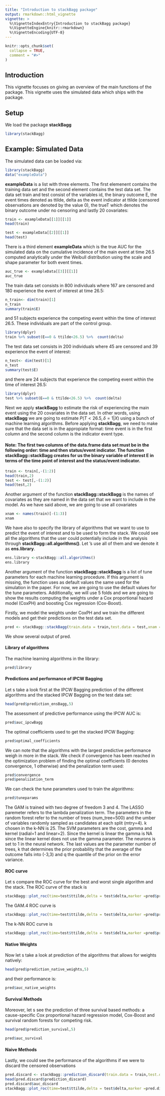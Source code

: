 ```yaml
---
title: "Introduction to stackBagg package"
output: rmarkdown::html_vignette
vignette: >
  %\VignetteIndexEntry{Introduction to stackBagg package}
  %\VignetteEngine{knitr::rmarkdown}
  %\VignetteEncoding{UTF-8}
---
```


```r
knitr::opts_chunk$set(
  collapse = TRUE,
  comment = "#>"
)
```



## Introduction

This vignette focuses on giving an overview of the main functions of the package. This vignette uses the simulated data which ships with the package.  


## Setup

We load the package __stackBagg__ 

```r
library(stackBagg)
```

## Example: Simulated Data

The simulated data can be loaded via:

```r
library(stackBagg)
data("exampleData")
```

__exampleData__ is a list with three elements. The first elemenent contains the training data set and the second element contains the test data set. The data set train and test consist of the variables id, the binary outcome E, the event times denoted as ttilde, delta as the event indicator at ttilde (censored
observations are denoted by the value 0), the trueT which denotes the binary outcome under no censoring and lastly 20 covariates:

```r
train <- exampleData[[1]][[1]]
head(train)
```

```r
test <- exampleData[[2]][[1]]
head(test)
```

There is a third element __exampleData__ which is the true AUC for the simulated data  on the cumulative incidence of the
main event at time 26.5 computed analytically under the Weibull distribution using the scale and shape parameter for both event times.

```r
auc_true <- exampleData[[3]][[1]]
auc_true
```

The train data set consists in 800 individuals where 167 are censored and 180 experience the event of interest at time 26.5:
```r
n_train<- dim(train)[1]
n_train
summary(train$E)
```
and 51 subjects experience the competing event within the time of interest 26.5. These individuals are part of the control group.
````r
library(dplyr)
train %>% subset(E==0 & ttilde<26.5) %>%  count(delta)
````


The test data set consists in 200 individuals where 45 are censored and 39 experience the event of interest: 
```r
n_test<- dim(test)[1]
n_test
summary(test$E)
```

and there are 24 subjects that experience the competing event  within the time of interest 26.5:
````r
library(dplyr)
test %>% subset(E==0 & ttilde<26.5) %>%  count(delta)
````

Next we apply __stackBagg__ to estimate the risk of experiencing the main event using the 20 covariates in the data set. In other words, using __stackBagg__ we are going to estimate $P(T<26.5,\delta=1|X)$ using a bunch of machine learning algorithms.
Before applying __stackBagg__, we need to make sure that the data set is in the appropiate format: time event is in the first column and the second column is the indicator event type. 

#### Note: The first two columns of the data.frame data set must be in the following order: time and then status/event indicator. The function __stackBagg::stackBagg__ creates for us the binary variable of interest E in terms of the time point of interest and the status/event indicator.

````r
train <- train[,-(1:2)]
head(train,2)
test <- test[,-(1:2)]
head(test,2)
````
Another argument of the function __stackBagg::stackBagg__ is the names of covariates as they are named in the data set that we want to include in the model. As we have said above, we are going to use all covariates 

````r
xnam <- names(train)[-(1:3)]
xnam
````

We have also to specify the library of algorithms that we want to use to predict the event of interest and to be used to form the stack. We could see all the algorithms that the user could potentially include in the analysis through __stackBagg::all.algorithms()__. Let 's use all of them and we denote it as __ens.library__.

````r
ens.library <-stackBagg::all.algorithms()
ens.library
````

Another argument of the function __stackBagg::stackBagg__ is a list of tune parameters for each machine learning procedure. If this argument is missing, the function uses as default values the same used for the simulation in the paper. For now, we are going to use the default values for the tune parameters.
Additionally, we will use 5 folds and we are going to show the results computing the weights under a Cox proportional hazard model (CoxPH) and boosting
Cox regression (Cox-Boost).

Firstly, we model the weights under CoxPH and we train the different models and get their predictions on the test data set.

````r
pred <- stackBagg::stackBagg(train.data = train,test.data = test,xnam = xnam,tao = 26.5,weighting = "CoxPH",folds = 5,ens.library = ens.library )
````

We show several output of pred.

#### Library of algorithms


The machine learning algorithms in the library:
````r
pred$library
````


#### Predictions and performance of IPCW Bagging


Let s take a look first at the IPCW Bagging prediction of the different algorithms and the stacked IPCW Bagging on the test data set:
````r
head(pred$prediction_ensBagg,5)
````

The assessment of predictive performance using the IPCW AUC is:

````r
pred$auc_ipcwBagg
````

The optimal coefficients used to get the stacked IPCW Bagging:

````r
pred$optimal_coefficients
````
We can note that the algorithms with the largest predictive performance weigh in more in the stack. We check if convergence has been reached in the optimization problem of finding the optimal coefficients (0 denotes convergence, 1 otherwise) and the penalization term used:
````r
pred$convergence
pred$penalization_term
````


We can check the tune parameters used to train the algorithms:

````r
pred$tuneparams
````

The GAM is trained with two degree of freedom 3 and 4. The LASSO paremeter refers to the lambda penalization term. The parameters in the random forest refer to the number of trees (num_tree=500) and the umber of variables randomly sampled as candidates at each split (mtry=4). k chosen in the k-NN is 25. The SVM parameters are the cost, gamma and kernel (radial=1 and linear=2). Since the kernel is linear the gamma is NA since the linear kernel does not use the gamma parameter. The neurons is set to 1 in the neural network. The last values are the parameter number of trees, k that determines the prior probability that the average of the outcome falls into (-3,3) and q the quantile of the prior on the error variance.  

#### ROC curve 

Let s compare the ROC curve for the best and worst single algorithm and the stack.
The ROC curve of the stack is


````r
stackBagg::plot_roc(time=test$ttilde,delta = test$delta,marker =pred$prediction_ensBagg[,"Stack"],wts=pred$wts_test,tao=26.5,method = "ipcw")
````


The GAM.4 ROC curve is


````r
stackBagg::plot_roc(time=test$ttilde,delta = test$delta,marker =pred$prediction_ensBagg[,"ens.gam.4"],wts=pred$wts_test,tao=26.5,method = "ipcw")
````


The k-NN  ROC curve is


````r
stackBagg::plot_roc(time=test$ttilde,delta = test$delta,marker =pred$prediction_ensBagg[,"ens.knn"],wts=pred$wts_test,tao=26.5,method = "ipcw")
````


#### Native Weights 


Now let s take a look at prediction of the algorithms that allows for weights natively:

````r
head(pred$prediction_native_weights,5)
````

and their performance is:

````r
pred$auc_native_weights
````


#### Survival Methods


Moreover, let s see the prediction of three survival based methods: a cause-specific Cox proportional hazard regression
model, Cox-Boost and survival random forests for competing risk.

````r
head(pred$prediction_survival,5)

````
````r
pred$auc_survival
````


#### Naive Methods


Lastly, we could see the performance of the algorithms if we were to discard the censored observations

````r

pred.discard <- stackBagg::prediction_discard(train.data = train,test.data = test,xnam = xnam,tao = 26.5,ens.library=ens.library)
head(pred.discard$prediction_discard)
pred.discard$auc_discard
stackBagg::plot_roc(time=test$ttilde,delta = test$delta,marker =pred.discard$prediction_discard[,"ens.gam.4"],tao=26.5,method = "discard")

````



